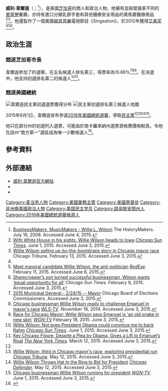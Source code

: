 {{多個問題|
{{Expand|time=2016-11-08T15:47:58+00:00}}
{{请求翻译|time=2016-11-08T15:47:58+00:00}} 
}}
{{Infobox person
|name	        = 威利·韋爾遜<br>Willie Wilson
|image          = Willie Wilson at the Scott County Democratic Party Dinner (3) (cropped).jpg
|caption        = 2016年1月威利·韋爾遜在[[愛阿華州|愛阿華州]][[斯科特縣_(愛阿華州)|斯科特縣]]的民主黨晚宴發言
|birth_date     = {{birth date and age|1948|6|16}}
|birth_place    = [[美國|美國]][[路易斯安那州|路易斯安那州]][[吉尔伯特_(路易斯安那州)|吉尔伯特]]
|death_date     = 
|death_place    = 
|home_town      = 美國[[伊利诺伊州|伊利诺伊州]][[芝加哥|芝加哥]]
|party          = [[民主黨_(美國)|民主黨]]
|alma_mater     = 
|religion       = 
|spouse         = 
|occupation     = 商人、政治人物
|years_active   = 
|known_for      = 
|website        = {{website|http://www.williewilson2016.com/}}
}}

'''威利·韋爾遜'''（{{lang-en|Willie Wilson}}；{{bd|1948年|6月16日|}}<ref>[http://www.thehistorymakers.com/biography/willie-l-wilson-41  BusinessMakers, MusicMakers - Willie L. Wilson] {{Wayback|url=http://www.thehistorymakers.com/biography/willie-l-wilson-41 |date=20170204000450 }} The HistoryMakers. July 16, 2008. Accessed June 4, 2015.</ref>），是美國[[芝加哥|芝加哥]]的商人和政治人物，他擁有並經營幾家不同的[[麥當勞|麥當勞]]餐廳，亦持有進口分銷乳膠手套和其他醫療安全用品的奧馬爾醫療用品<ref name="HeadsToIA">[http://chicago.suntimes.com/news/7/71/652695/white-house-sights-willie-wilson-heads-iowa With White House in his sights, Willie Wilson heads to Iowa] {{Wayback|url=http://chicago.suntimes.com/news/7/71/652695/white-house-sights-willie-wilson-heads-iowa |date=20150604011623 }} ''[[Chicago_Sun_Times|Chicago Sun Times]]''. June 1, 2015. Accessed June 3, 2015.</ref><ref>[http://www.chicagotribune.com/news/local/politics/ct-willie-wilson-chicago-mayor-met-0213-20150212-story.html#page=1 Willie Wilson selling up-by-the-bootstraps story in Chicago mayor race] {{Wayback|url=http://www.chicagotribune.com/news/local/politics/ct-willie-wilson-chicago-mayor-met-0213-20150212-story.html#page=1 |date=20190222203217 }} Chicago Tribune. February 13, 2015. Accessed June 3, 2015.</ref>。他還製作了一個美國[[福音音樂|福音音樂]]電視節目《Singsation》，於2012年獲得[[艾美奖|艾美奖]]<ref name="HeadsToIA"/><ref>[http://www.redeyechicago.com/news/redeye-elections-chicago-mayoral-candidate-willie-wilson-profile-20150211-story.html Meet mayoral candidate Willie Wilson, the anti-politician] {{Wayback|url=http://www.redeyechicago.com/news/redeye-elections-chicago-mayoral-candidate-willie-wilson-profile-20150211-story.html |date=20151024221343 }} ''[[RedEye|RedEye]]''. February 11, 2015. Accessed June 6, 2015.</ref><ref>[http://chicago.suntimes.com/news/7/71/356245/willie-wilson-sharecroppers-son-businessman-chicago-mayor Sharecropper’s son turned successful businessman, Wilson wants ‘equal opportunity for all’] {{Wayback|url=http://chicago.suntimes.com/news/7/71/356245/willie-wilson-sharecroppers-son-businessman-chicago-mayor |date=20150604011417 }} ''Chicago Sun Times''. February 9, 2015. Accessed June 3, 2015.</ref>。

==政治生涯==
===競逐芝加哥市長===
韋爾遜參加了{{le|2015年芝加哥市長選舉|Chicago mayoral election, 2015|2015年}}{{le|芝加哥市長|Mayor of Chicago}}的選舉，在五名候選人排名第三，得票率為10.66%<ref>[http://www.chicagoelections.com/en/wdlevel3.asp?elec_code=10 2015 Municipal General - 2/24/15 -- Mayor] {{Wayback|url=http://www.chicagoelections.com/en/wdlevel3.asp?elec_code=10 |date=20160304074043 }} Chicago Board of Elections Commissioners. Accessed June 3, 2015.</ref><ref>[http://abc7chicago.com/politics/chicago-businessman-ready-to-challenge-emanuel-in-mayors-race/402910/ Chicago businessman Willie Wilson ready to challenge Emanuel in mayor's race] {{Wayback|url=http://abc7chicago.com/politics/chicago-businessman-ready-to-challenge-emanuel-in-mayors-race/402910/ |date=20150604011515 }} ''[[WLS-TV|WLS-TV]]''. November 19, 2014. Accessed June 3, 2015.</ref><ref>[http://wgntv.com/2015/02/18/race-for-chicago-mayor-willie-wilson-says-emanuel-is-an-old-snake-in-new-skin/ Race for Chicago Mayor: Willie Wilson says Emanuel is ‘an old snake in new skin’] {{Wayback|url=http://wgntv.com/2015/02/18/race-for-chicago-mayor-willie-wilson-says-emanuel-is-an-old-snake-in-new-skin/ |date=20190226173140 }} ''[[WGN-TV|WGN-TV]]'' February 18, 2015. June 3, 2015.</ref>。在決選中，他支持初選排名第二的候選人{{le|赫蘇斯·「丘伊」·加西亞|Jesús "Chuy" García}}<ref>[http://chicago.suntimes.com/news/7/71/435489/willie-wilson-even-president-obama-convince-back-rahm Willie Wilson: Not even President Obama could convince me to back Rahm]{{dead link|date=2017年12月 |bot=InternetArchiveBot |fix-attempted=yes }}  ''[[Chicago_Sun_Times|Chicago Sun Times]]''. June 1, 2015. Accessed June 3, 2015.</ref><ref>[http://www.nytimes.com/2015/03/13/us/politics/willie-wilson-despite-a-plea-by-obama-gives-a-lift-to-rahm-emanuels-challenger-jesus-garcia.html?_r=0 Key Chicago Figure, Despite a Plea by Obama, Gives a Lift to Emanuel’s Rival] {{Wayback|url=http://www.nytimes.com/2015/03/13/us/politics/willie-wilson-despite-a-plea-by-obama-gives-a-lift-to-rahm-emanuels-challenger-jesus-garcia.html?_r=0 |date=20191206164929 }} ''[[The_New_York_Times|The New York Times]]''. March 12, 2015. Accessed June 3, 2015.</ref>。

===競逐美國總統===
{{Infobox U.S. federal election campaign
 | committee        = Willie Wilson 2016
 | logo             = [[File:Willie_Wilson_2016_logo.png|200px]]
 | campaign         = [[2016年美國總統選舉|2016年美國總統選舉]]
 | candidate        = 威利·韋爾遜
 | cand_id          =  P60007515
 | fec_date         = 2016年6月5日<ref name=FEC>{{cite web|url=http://www.fec.gov/fecviewer/CandidateCommitteeDetail.do?candidateCommitteeId=P60007515&tabIndex=1|title=Details for Committee ID :  P60007515|work=www.fec.gov|accessdate=May 28, 2016|archive-date=2017-02-08|archive-url=https://web.archive.org/web/20170208024036/http://www.fec.gov/fecviewer/CandidateCommitteeDetail.do?candidateCommitteeId=P60007515&tabIndex=1|dead-url=no}}</ref>
 | affiliation      = [[民主黨_(美國)|民主黨]] 
 | headquarters     = 345 E. Wacker Unit 4601, Chicago, IL 60601<ref name=FEC/>
 | key_people       = 安德烈·費爾（Andre Fair） ''競選財務主管''
 | receipts         = 1,100,421
 | slogan           = 我們仍然相信（We Still Believe）
 | homepage         = [http://www.williewilson2016.com/ 官方網站]
 | status           = Active
}}
[[File:Willie Wilson 2016 Ballot Access.svg|thumb|韋爾遜民主黨初選選票獲得分布
{{legend|#008000|列於選票}}
{{legend|#98FB98|手寫獲得或作「其他」}}	
{{legend|#D3D3D3|不列於選票}}]]
[[File:Third place candidates in the Democratic Party presidential primaries, 2016.svg|thumb|民主黨初選排名第三候選人地圖
{{legend|#800080|史蒂夫·伯克}}
{{legend|#22315E|[[洛基·德拉富恩特|洛基·德拉富恩特]]}}
{{legend|#00CC99|{{le|小保羅·T·法雷爾|Paul T. Farrell Jr.}}}}	
{{legend|#89CFF1|[[馬丁·奧馬利|馬丁·奧馬利]]}}
{{legend|#EC1D24|威利·威爾遜}}
{{legend|#808080|未提交}}
{{legend|#000000|沒有排名第三候選人}}]]

2015年6月1日，韋爾遜宣布參選[[2016年美國總統選舉|2016年美國總統選舉]]，爭取[[民主黨_(美國)|民主黨]]{{le|2016年美國民主黨總統提名初選|Democratic Party presidential primaries, 2016|黨內提名}}<ref name="HeadsToIA"/><ref>[http://www.chicagotribune.com/news/ct-wilson-presidential-bid-met-20150512-story.html Willie Wilson, third in Chicago mayor's race, exploring presidential run] {{Wayback|url=http://www.chicagotribune.com/news/ct-wilson-presidential-bid-met-20150512-story.html |date=20191206213205 }} ''[[Chicago_Tribune|Chicago Tribune]]''. May 12, 2015. Accessed June 3, 2015.</ref><ref>[http://chicagodefender.com/2015/05/12/willie-wilson-throws-hat-in-the-ring-to-bid-for-president/ Willie Wilson Throws Hat In the Ring to Bid for President] {{Wayback|url=http://chicagodefender.com/2015/05/12/willie-wilson-throws-hat-in-the-ring-to-bid-for-president/ |date=20151016081405 }} ''[[Chicago_Defender|Chicago Defender]]''. May 12, 2015. Accessed June 3, 2015.</ref><ref>[http://wgntv.com/2015/06/01/willie-wilson-running-for-president/ Chicago businessman Willie Wilson running for president] {{Wayback|url=http://wgntv.com/2015/06/01/willie-wilson-running-for-president/ |date=20150604085323 }} ''[[WGN-TV|WGN-TV]]''. June 1, 2015. Accessed June 3, 2015.</ref>。

他只在部分州的初選列入選票，可能由於南卡羅來納州選票資格費價格較高，令他在該州“南方第一”選區成為唯一少數候選人<ref>{{cite web |url=http://www.msnbc.com/msnbc/long-shot-candidates-look-beyond-new-hampshire |title=Long-shot candidates look beyond New Hampshire |last=Greenberg |first=Eric |date=February 14, 2016 |website=[[MSNBC|MSNBC]] |publisher=[[NBC_Universal|NBC Universal]] |access-date=May 30, 2016 |quote=Despite his larger reach, De La Fuente shares one thing in common with his fellow New Hampshire long shots: None of them will appear on a ballot in South Carolina’s “First in the South” primaries on February 20 and 27, where the cost is far more prohibitive than last Tuesday’s $1,000 entry fee. The lone South Carolina curiosity will be Willie Wilson, a self-made Chicago businessman, who will appear on the Democratic ballot along with Hillary Clinton, Bernie Sanders and Martin O’Malley. As in New Hampshire, the former Maryland governor’s name will remain on the ballot despite having suspended his campaign after the Iowa caucuses. Wilson previously finished third in the 2015 Chicago mayoral race, and he is the longtime host of the Windy City’s television gospel music show “Singsation.” Reached by phone in South Carolina yesterday, Wilson said, “I’ll be happy if I get 20 percent or so of the delegates … I’m hoping I can win it.” Wilson, who recalls going from mopping floors at McDonald’s to owning five franchises of his own, knows the road ahead will be difficult.  “I believe anything is possible, but I come on this journey to work hard and have faith.” |archive-date=2020-02-04 |archive-url=https://web.archive.org/web/20200204152836/http://www.msnbc.com/msnbc/long-shot-candidates-look-beyond-new-hampshire |dead-url=no }}</ref>。

==參考資料==
{{reflist}}

==外部連結==
* [http://www.drwilliewilson.com/ 威利·韋爾遜官方網站] {{Wayback|url=http://www.drwilliewilson.com/ |date=20201114210638 }}
* {{C-SPAN|Willie Wilson 02}}
* {{cite news |last1=Hood |first1=Abby Lee |title=Willie Wilson believes he's running for president. Why doesn't anyone else? |url=http://www.chicagoreader.com/chicago/willie-wilson-2016-presidential-campaign-politics/Content?oid=21285291 |accessdate=2016-03-05 |work=[[Chicago_Reader|Chicago Reader]] |date=2016-03-04 |archive-date=2020-11-14 |archive-url=https://web.archive.org/web/20201114202859/https://www.chicagoreader.com/chicago/willie-wilson-2016-presidential-campaign-politics/Content?oid=21285291 |dead-url=no }}

{{Authority control}}
{{DEFAULTSORT:Wilson, Willie}}
[[Category:麦当劳人物|Category:麦当劳人物]]
[[Category:美國業務主管|Category:美國業務主管]]
[[Category:美國基督徒|Category:美國基督徒]]
[[Category:非洲裔美國政治人物|Category:非洲裔美國政治人物]]
[[Category:美国民主党员|Category:美国民主党员]]
[[Category:路易斯安那州人|Category:路易斯安那州人]]
[[Category:2016年美國總統選舉候選人|Category:2016年美國總統選舉候選人]]